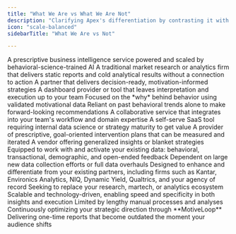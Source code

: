 ```yaml
---
title: "What We Are vs What We Are Not"
description: "Clarifying Apex's differentiation by contrasting it with common alternatives"
icon: "scale-balanced"
sidebarTitle: "What We Are vs Not"

---
```


<Columns cols={2}>
  <Card title="Business Intelligence Service">
    <Card title="We Are" icon="check" horizontal>
        A prescriptive business intelligence service powered and scaled by behavioral-science-trained AI  
    </Card>
    <Card title="We Are Not" icon="x" horizontal color="red">
        A traditional market research or analytics firm that delivers static reports and cold analytical results without a connection to action
    </Card>
  </Card>

  <Card title="Strategic Partner">
    <Card title="We Are" icon="check" horizontal>
        A partner that delivers decision-ready, motivation-informed strategies
    </Card>
    <Card title="We Are Not" icon="x" horizontal color="red">
        A dashboard provider or tool that leaves interpretation and execution up to your team
    </Card>
  </Card>

  <Card title="Motivation Focused">
    <Card title="We Are" icon="check" horizontal>
        Focused on the *why* behind behavior using validated motivational data
    </Card>
    <Card title="We Are Not" icon="x" horizontal color="red">
        Reliant on past behavioral trends alone to make forward-looking recommendations
    </Card>
  </Card>

  <Card title="Collaborative Engagements">
    <Card title="We Are" icon="check" horizontal>
        A collaborative service that integrates into your team's workflow and domain expertise
    </Card>
    <Card title="We Are Not" icon="x" horizontal color="red">
        A self-serve SaaS tool requiring internal data science or strategy maturity to get value
    </Card>
  </Card>

  <Card title="Prescriptive Actions">
    <Card title="We Are" icon="check" horizontal>
        A provider of prescriptive, goal-oriented intervention plans that can be measured and iterated
    </Card>
    <Card title="We Are Not" icon="x" horizontal color="red">
        A vendor offering generalized insights or blanket strategies
    </Card>
  </Card>

  <Card title="Data Enhancer">
    <Card title="We Are" icon="check" horizontal>
        Equipped to work with and activate your existing data: behavioral, transactional, demographic, and open-ended feedback
    </Card>
    <Card title="We Are Not" icon="x" horizontal color="red">
        Dependent on large new data collection efforts or full data overhauls
    </Card>
  </Card>

  <Card title="Partner Friendly">
    <Card title="We Are" icon="check" horizontal>
        Designed to enhance and differentiate from your existing partners, including firms such as Kantar, Environics Analytics, NIQ, Dynamic Yield, Qualtrics, and your agency of record
    </Card>
    <Card title="We Are Not" icon="x" horizontal color="red">
        Seeking to replace your research, martech, or analytics ecosystem
    </Card>
  </Card>

  <Card title="Scalable Tech">
    <Card title="We Are" icon="check" horizontal>
        Scalable and technology-driven, enabling speed and specificity in both insights and execution
    </Card>
    <Card title="We Are Not" icon="x" horizontal color="red">
        Limited by lengthy manual processes and analyses
    </Card>
  </Card>

  <Card title="Ongoing Optimization">
    <Card title="We Are" icon="check" horizontal>
        Continuously optimizing your strategic direction through **MotiveLoop**
    </Card>
    <Card title="We Are Not" icon="x" horizontal color="red">
        Delivering one-time reports that become outdated the moment your audience shifts
    </Card>
  </Card>
</Columns>
